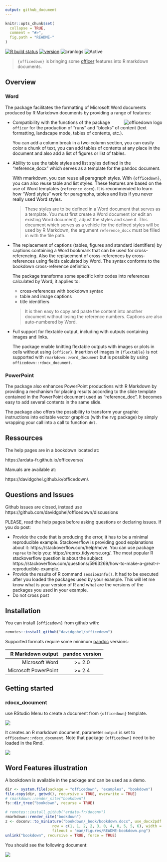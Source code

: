 ```yaml
---
output: github_document
---
```


<!-- README.md is generated from README.Rmd. Please edit that file -->

```r
knitr::opts_chunk$set(
  collapse = TRUE,
  comment = "#>",
  fig.path = "README-"
)
```

[![R build status](https://github.com/davidgohel/officedown/workflows/R-CMD-check/badge.svg)](https://github.com/davidgohel/officedown/actions)
[![version](https://www.r-pkg.org/badges/version/officedown)](https://CRAN.R-project.org/package=officedown)
![cranlogs](https://cranlogs.r-pkg.org/badges/officedown)
![Active](https://www.repostatus.org/badges/latest/active.svg)

> `{officedown}` is bringing some [officer](https://cran.r-project.org/package=officer) features into R markdown documents. 

## Overview

### Word 

The package facilitates the formatting of Microsoft Word documents produced by R
Markdown documents by providing a range of features:

<a href="https://github.com/davidgohel/officedown"><img src="man/figures/logo.png" alt="officedown logo" align="right" /></a>

* Compatibility with the functions of the package `officer` for the 
production of "runs" and "blocks" of content (text formatting, landscape mode, 
tables of contents, etc.).

    You can add a column break in a two-column section, you can easily color a chunk
    of text, you can add tables of contents at any place in the document and also
    add a list of figures or list of tables.


* Ability to use the table styles and list styles defined in the "reference_docx" 
which serves as a template for the pandoc document.

    With rmarkdown, you can reuse all paragraph styles. With `{officedown}`, you can
    also reuse table and list styles. These features are based on the use of Word
    templates (`reference_docx`). It is recommended to learn how "Word styles" work
    for paragraphs, tables and lists if you never really used Word styles.

    > These styles are to be defined in a Word document that serves as a template.
    > You must first create a Word document (or edit an existing Word document),
    > adjust the styles and save it. This document which serves as a vehicle for the
    > defined styles will be used by R Markdown, the argument `reference_docx` must
    > be filled in with the file path. 

* The replacement of captions (tables, figures and standard identifiers) by
captions containing a Word bookmark that can be used for cross-referencing. 
Also the replacement of cross-references by cross-references using fields calculated
by Word. The syntax conforms to the bookdown cross-reference definition.

    The package transforms some specific knitr codes into references 
    calculated by Word, it applies to:
    
    * cross-references with bookdown syntax 
    * table and image captions 
    * title identifiers
    
    > It is then easy to copy and paste the content into another document 
    without losing the reference numbers. Captions are also auto-numbered by Word.

* Full support for flextable output, including with outputs containing 
  images and links.

    The package enable knitting flextable outputs with images or plots in 
    cells without using `{officer}`. Insertion of images in `{flextable}` 
    is not supported with `rmarkdown::word_document` but is possible by 
    using `officedown::rdocx_document`.

### PowerPoint 

The package also enhances PowerPoint productions with R Markdown by providing a
mechanism for placing results according to the slide template contained in the
PowerPoint document used as "reference_doc". It becomes easy to add several
contents in the same slide.

The package also offers the possibility to transform your graphic instructions
into editable vector graphics (with the rvg package) by simply wrapping your
call into a call to function `dml`.


## Ressources

The help pages are in a bookdown located at:

https://ardata-fr.github.io/officeverse/ 

Manuals are available at:

https://davidgohel.github.io/officedown/.

## Questions and Issues

Github issues are closed, instead use https://github.com/davidgohel/officedown/discussions

PLEASE, read the help pages before asking questions or declaring 
issues. If you do post: 

- Provide the code that is producing the error, it has to be a minimal reproducible example.
Stackoverflow is providing good explanations about it: https://stackoverflow.com/help/mcve. You can use package `reprex` to help you: https://reprex.tidyverse.org/. The most popular R stackoverflow question is about the subject: https://stackoverflow.com/questions/5963269/how-to-make-a-great-r-reproducible-example.
- Provide the results of R command `sessionInfo()`. It had to be executed after you loaded the packages used by your example. This will let me know what is your version of R and what are the versions of the packages you used in your example. 
- Do not cross post


## Installation

You can install `{officedown}` from github with:

```r
remotes::install_github("davidgohel/officedown")
```

Supported formats require some minimum [pandoc](https://pandoc.org/installing.html) versions: 

|    R Markdown output | pandoc version |
|---------------------:|:--------------:|
|       Microsoft Word |     >= 2.0     |
| Microsoft PowerPoint |     >= 2.4     |


## Getting started

### rdocx_document

use RStudio Menu to create a document from `{officedown}` template. 

![](man/figures/README-rstudio-new.png)


It creates an R markdown document, parameter `output` is set to 
`officedown::rdocx_document`. Note that package `{officedown}` need 
to be loaded in the Rmd.


![](man/figures/README-minimal-rmd.png)

## Word Features illustration

A bookdown is available in the package and can be used as a demo.

```r
dir <- system.file(package = "officedown", "examples", "bookdown")
file.copy(dir, getwd(), recursive = TRUE, overwrite = TRUE)
# rmarkdown::render_site("bookdown")
fs::dir_tree("bookdown", recurse = TRUE)
```


```r
# remotes::install_github("ardata-fr/doconv")
rmarkdown::render_site("bookdown")
z <- doconv::to_miniature("bookdown/_book/bookdown.docx", use_docx2pdf = TRUE,
                     row = c(1, 1, 2, 2, 3, 0, 4, 0, 5, 5, 6), width = 850,
                     fileout = "man/figures/README-bookdown.png")
unlink("bookdown", recursive = TRUE, force = TRUE)
```

You should see the following document:

![](man/figures/README-bookdown.png)


